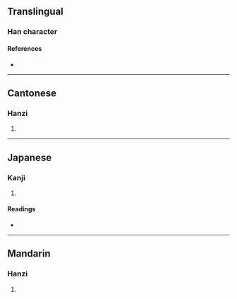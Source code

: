 {{character info}}
==Translingual==

===Han character===
{{Han char|rn=75|rad=木|as=07|sn=11|four=|canj=DYRN,XDYRN|ids=⿰木亨}}

====References====
* {{Han ref|kx=0528.130|dkj=14833|hdz=21219.010|uh=6888|ud=26760}}

----

==Cantonese==

===Hanzi===
{{yue-hanzi|jyut=[[paang1]]|y=paang1}}

# {{rfdef|yue|sort=木07}}

----

==Japanese==

===Kanji===
{{ja-kanji|grade=|rs=木07}}

# {{rfdef|ja|sort=木07}}

====Readings====
* {{ja-readings|on=[[ほう]] (hō), [[ひょう]] (hyō)|kun=[[きでつくつたおおゆみ]] (kidetsukutsutaooyumi)}}

----

==Mandarin==

===Hanzi===
{{cmn-hanzi|pin=[[pēng]] ([[peng1]])|wg=p'eng<sup>1</sup>}}

# {{rfdef|cmn|sort=木07}}